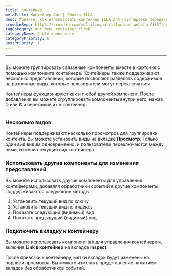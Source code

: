 ```yaml
---
title: Контейнер
metaTitle: Контейнер Doc | Облако ILLA
desc: Узнайте, как использовать контейнер ILLA для группировки переданных компонентов вместе в карточке
crowdinRepo: https://crowdin.com/multilingual/illacloud-website/185?languages=ru&filter=basic&value=0
tagCategory: doc_menu_container_click
categoryName: 🧬 ble компоненты
categoryPriority: 6
postPriority: 1
---
```


* * *

## <h2 hidden>Контейнер</h2>

Вы можете группировать связанные компоненты вместе в карточке с помощью компонента контейнера. Контейнеры также поддерживают несколько представлений, которые позволяют разделять содержимое на различные виды, которые пользователи могут переключаться.

Контейнеры функционируют как и любой другой компонент. После добавления вы можете сгруппировать компоненты внутри него, нажав D или K и перетащив их в контейнер.

<img
  src='https://cdn.illacloud.com/official-website/img/docs/assemble/container.png'
  alt=""
/>

### Несколько видов

Контейнеры поддерживают несколько просмотров для группировки контента. Вы можете установить виды на вкладке **Просмотр**. Только один вид видим одновременно, и пользователи переключаются между ними, изменив текущий вид контейнера.

### Использовать другие компоненты для изменения представлений

Вы можете использовать другие компоненты для управления контейнерами, добавляя обработчики событий в другие компоненты. Поддерживаются следующие методы:

1.  Установить текущий вид по ключу
2.  Установить текущий вид по индексу
3.  Показать следующий (видимый) вид
4.  Показать предыдущий (видимый) вид

### Подключить вкладку к контейнеру

Вы можете использовать компонент tab для управления контейнером, включив **Link в контейнер** на вкладке **Inspect**.

После привязки к контейнеру, метки вкладок будут изменены на подписи просмотра. Вы можете изменить представление нажатием вкладок без обработчиков событий. 
